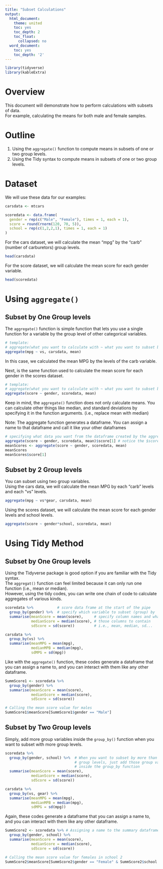 ```yaml
---
title: "Subset Calculations"
output:
  html_document:
    theme: united
    toc: yes
    toc_depth: 2
    toc_float:
      collapsed: no
  word_document:
    toc: yes
    toc_depth: '2'
---
```


```r
library(tidyverse)
library(kableExtra)
```

# Overview
This document will demonstrate how to perform calculations with subsets of data. <br>
For example, calculating the means for both male and female samples.

# Outline
1. Using the `aggregate()` function to compute means in subsets of one or two group levels.
2. Using the Tidy syntax to compute means in subsets of one or two group levels.

# Dataset
We will use these data for our examples:
```r
carsdata <- mtcars

scoredata <- data.frame(
  gender = rep(c("Male", "Female"), times = 1, each = 1),
  score = round(rnorm(120, 70, 5)),
  school = rep(c(1,2,2,1), times = 1, each = 1)
)
```
For the cars dataset, we will calculate the mean "mpg" by the "carb" (number of carburetors) group levels.
```r
head(carsdata)
```
For the score dataset, we will calculate the mean score for each gender variable.
```r
head(scoredata)
```

# Using `aggregate()`
## Subset by One Group levels
The `aggregate()` function is simple function that lets you use a single function for a variable by the group level of other categorical variables.
```r
# template:
# aggregate(what you want to calculate with ~ what you want to subset by, dataset, function)
aggregate(mpg ~ vs, carsdata, mean)
```
In this case, we calculated the mean MPG by the levels of the carb variable.

Next, is the same function used to calculate the mean score for each gender in the scores dataset.
```r
# template:
# aggregate(what you want to calculate with ~ what you want to subset by, dataset, function)
aggregate(score ~ gender, scoredata, mean)
```
Keep in mind, the `aggregate()` function does not only calculate means. You can calculate other things like median, and standard deviations by specifying it in the function arguments. (i.e., replace mean with median)

Note: The aggregate function generates a dataframe. You can assign a name to that dataframe and call it like your other dataframes

```r
# specifying what data you want from the dataframe created by the aggregate function
aggregate(score ~ gender, scoredata, mean)$score[1] # notice the $score[1] usage
meanScores <- aggregate(score ~ gender, scoredata, mean)
meanScores
meanScores$score[1]
```

## Subset by 2 Group levels
You can subset using two group variables. <br>
Using the cars data, we will calculate the mean MPG by each "carb" levels and each "vs" levels.
```r
aggregate(mpg ~ vs*gear, carsdata, mean)
```

Using the scores dataset, we will calculate the mean score for each gender levels and school levels.
```r
aggregate(score ~ gender*school, scoredata, mean)
```

# Using Tidy Method
## Subset by One Group levels
Using the Tidyverse package is good option if you are familiar with the Tidy syntax. <br>
The `aggregat()` function can feel limited because it can only run one function (i.e., mean or median). <br>
However, using the tidy codes, you can write one chain of code to calculate aggregates of various kinds.
```r
scoredata %>%           # score data frame at the start of the pipe
  group_by(gender) %>%  # specify which variable to subset (group) by
  summarise(meanScore = mean(score),     # specify column names and what you want
            medianScore = median(score), # those columns to contain
            sdScore = sd(score))         # i.e., mean, median, sd...
```
```r
carsdata %>%
  group_by(vs) %>%
  summarise(meanMPG = mean(mpg),
            medianMPB = median(mpg),
            sdMPG = sd(mpg))
```
Like with the `aggregate()` function, these codes generate a dataframe that you can assign a name to, and you can interact with them like any other dataframe.
```r
SummScore1 <- scoredata %>% 
  group_by(gender) %>% 
  summarise(meanScore = mean(score),
            medianScore = median(score),
            sdScore = sd(score))

# Calling the mean score value for males
SummScore1$meanScore[SummScore1$gender == "Male"]
```

## Subset by Two Group levels
Simply, add more group variables inside the `group_by()` function when you want to subset with more group levels.
```r
scoredata %>%
  group_by(gender, school) %>%  # When you want to subset by more than one 
                                # group levels, just add those group variables
                                # inside the group_by function
  summarise(meanScore = mean(score), 
            medianScore = median(score),
            sdScore = sd(score))
```

```r
carsdata %>%
  group_by(vs, gear) %>%
  summarise(meanMPG = mean(mpg),
            medianMPB = median(mpg),
            sdMPG = sd(mpg))
```
Again, these codes generate a dataframe that you can assign a name to, and you can interact with them like any other dataframe.
```r
SummScore2 <- scoredata %>% # Assigning a name to the summary dataframe
  group_by(gender, school) %>%
  summarise(meanScore = mean(score), 
            medianScore = median(score),
            sdScore = sd(score))

# Calling the mean score value for females in school 2
SummScore2$meanScore[SummScore2$gender == "Female" & SummScore2$school == 2]
```